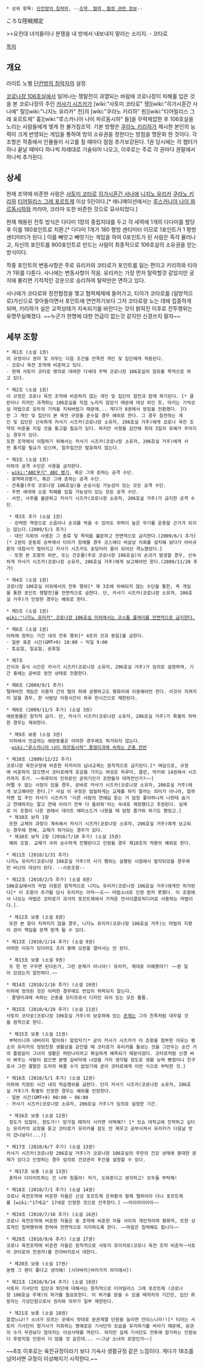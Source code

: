  * 상위 항목: [[단칸방의 침략자]], --[[조약, 협약, 협정 관련 정보]]--

ころな陸戦規定

>>요컨대 녀석들이나 분쟁을 내 방에서 내보내지 말라는 소리지. - 코타로

[[목차]]
== 개요 ==
라이트 노벨 [[단칸방의 침략자]]의 설정.

[[코로나장 106호실]]에서 일어나는 쟁탈전이 과열되는 바람에 코로나장이 피해를 입은 것을 본 코로나장의 주인 [[카사기 시즈카]]가 [wiki:"사토미 코타로" 쟁][wiki:"히가시혼간 사나에" 탈][wiki:"니지노 유리카" 전]의 [wiki:"쿠라노 키리하" 원][wiki:"티어밀리스 그레 포르트제" 흉][wiki:"루스카니아 나이 파르돔시하" 들]을 무력제압한 후 106호실을 노리는 사람들에게 맺게 한 불가침조약. 기본 방향은 [[쿠라노 키리하]]가 제시한 본인의 능력이 크게 반영되는 게임을 통하여 방의 소유권을 정한다는 방침을 명문화 한 것이다. 각 조항은 작중에서 인물들이 사고를 칠 때마다 점점 추가보강된다. 1권 당시에는 각 챕터가 하나 끝날 때마다 하나씩 차례대로 기술되어 나오고, 이후로는 주로 각 권마다 권말에서 하나씩 추가된다.

== 상세 ==
현재 조약에 비준한 사람은
[[사토미 코타로]]
[[히가시혼간 사나에]]
[[니지노 유리카]]
[[쿠라노 키리하]]
[[티어밀리스 그레 포르트제]]
이상 5인이다.[* 애니메이션에서는 [[루스카니아 나이 파르돔시하]]와 카라마, 코라마 또한 비준한 것으로 묘사되었다.]

현재 채용된 전투 방식은 다다미 1장의 중립지대를 두고 각 세력에 1개의 다다미를 할당 후 이를 180포인트로 치환.[* 다다미 1개가 180 평방 센티미터 이므로 1포인트가 1 평방 센티미터가 된다.] 이를 빼앗고 빼앗기는 게임을 하여 0포인트가 된 사람은 즉각 물러나고, 자신의 포인트를 900포인트로 만드는 사람이 최종적으로 106호실의 소유권을 얻는 방식이다.

작중 포인트의 변동사항은 주로 유리카와 코타로가 포인트를 잃는 편이고 키리하와 티아가 1위를 다툰다. 사나에는 변동사항이 적음. 유리카는 가장 먼저 탈락할것 같았지만 궁지에 몰리면 기적적인 강운으로 승리하여 탈락만은 면하고 있다.

사나에가 코타로와 정전협정을 맺고 협력체제에 들어가고, 티아가 코타로를 (일방적으로)가신으로 맞아들이면서 포인트에 연연하기보다 그저 코타로랑 노는 데에 집중하게 되며, 키리하가 실은 교착상태가 지속되기를 바란다는 것이 밝혀진 이후로 전투행위는 유명무실해졌다. ~~누군가 한명에 대한 언급이 없는것 같지만 신경쓰지 말자~~

== 세부 조항 ==
 * 제1조 (소설 1권)
 이 규정이나 권리 및 의무는 다음 조건을 만족한 개인 및 집단에게 적용된다.
 · 코로나 육전 조약에 비준하고 있다.
 · 현재 사토미 코타로 명의로 대여한 다세대 주택 코로나장 106호실의 점유를 목적으로 하고 있다.

 * 제2조 (소설 1권)
 이 규정은 코로나 육전 조약에 비준하지 않는 개인 및 집단의 참전과 함께 파기된다. [* 클란이나 지저인 과격파는 106호실을 직접 노리지 않았기 때문에 대상 외인 듯, 마키는 기억상실 마법으로 모두의 기억을 지워버렸기 때문에... 게다가 8권에서 방침을 전환했다. ]다만 그 개인 및 집단이 본 육전 규정을 준수할 경우 예외로 한다. 그 경우 참전하는 개인 및 집단은 신속하게 카사기 시즈카(코로나장 소유자, 206호실 거주)에게 코로나 육전 조약의 비준을 지킬 것을 통고할 필요가 있다. 하지만 사정을 감안해 최대 3일의 유예가 주어지는 경우가 있다.
 또한 조약에서 이탈하기 위해서는 카사기 시즈카(코로나장 소유자, 206호실 거주)에게 사전 통지할 필요가 있으며, 일주일간은 발효하지 않는다.

 * 제3조 (소설 1권)
 이하의 공격 수단은 사용을 금지한다.
 · [[wiki:"ABC무기" ABC 병기]], 혹은 그에 준하는 공격 수단.
 · 광역파괴병기, 혹은 그에 준하는 공격 수단.
 · 건축물(주로 코로나장 106호실)을 손상시킬 가능성이 있는 모든 공격 수단.
 · 주변 세대에 소음 피해를 입힐 가능성이 있는 모든 공격 수단.
 · 사전, 사후를 불문하고 카사기 시즈카(코로나장 소유자, 206호실 거주)가 금지한 공격 수단.

  * 제3조 추가 (소설 1권)
  · 강력한 역장으로 소음이나 손괴를 막을 수 있어도 위력이 높은 무기를 운용할 근거가 되지는 않는다.(2009/5/1 추가)
  · 대인 지뢰의 사용은 그 종류 및 목적을 불문하고 전면적으로 금지한다.(2009/6/1 추가)[* 2권의 운동회 승부에서 티아가 장애물 경주 코스에다 비살상 지뢰를 설치해 놨다가 아비규환의 대참사가 벌어지고 카사기 시즈카도 숯덩어리 꼴이 되어선 격노했었다.]
  · 또한 본 조항의 위반, 또는 건조물(주로 코로나장 106호실)의 손괴가 발생할 경우, 신속하게 카사기 시즈카(코로나장 소유자, 206호실 거주)에게 보고해야만 한다.(2009/11/20 추가)

 * 제4조 (소설 1권)
 코로나장 106호실 이외에서의 전투 행위[* 제 3조에 위배되지 않는 수단을 통한, 즉 게임을 통한 포인트 쟁탈전]를 전면적으로 금한다. 단, 카사기 시즈카(코로나장 소유자, 206호실 거주)가 인정한 경우는 예외로 한다.

 * 제5조 (소설 1권)
 [[wiki:"니지노 유리카" 코로나장 106호실 이외에서는 코스튬 플레이를 전면적으로 금지한다.]]

 * 제6조 (소설 1권)
 이하에 정하는 기간 내의 전투 행위[* 4조의 것과 동일]를 금한다.
 · 일본 표준 시간(GMT+9) 18:00 ~ 익일 9:00
 · 토요일, 일요일, 공휴일

 * 제7조
 간식과 휴식 시간은 카사기 시즈카(코로나장 소유자, 206호실 거주)가 임의로 설정하며, 기간 중에는 곧바로 정전 상태로 전환한다.

 * 제8조 (2009/9/1 추가)
 텔레비전 게임은 이용자 간의 협의 하에 공평하고도 평화리에 이용해야만 한다. 이것이 지켜지지 않을 경우, 한 사람당 이용시간이 하루 한시간으로 제한된다.

 * 제9조 (2009/11/5 추가) (소설 3권)
 애완동물은 원칙적 금지. 단, 카사기 시즈카(코로나장 소유자, 206호실 거주)가 특별히 허락한 경우는 제외한다.

  * 제9조 보충 (소설 3권)
  이하에서 언급하는 애완동물은 어떠한 경우에도 허가되지 않는다.
  ·[[wiki:"루스카니아 나이 파르돔시하" 풍뎅이과에 속하는 곤충 전반]]

 * 제10조 (2009/12/22 추가)
 코로나장 육전규정에 비준한 자끼리의 남녀교제는 원칙적으로 금지된다.[* 여담으로, 규정에 비준하지 않으면서 코타로에게 호감을 가지는 여성은 하루미, 클란, 마키와 14권에서 시즈카까지 추가. ~~하루미의 진히로인 굳히기인가 조연들의 대역전인가?~~]
 어쩔 수 없는 사정이 있을 경우, 곧바로 카사기 시즈카(코로나장 소유자, 206호실 거주)에게 보고해야만 한다.[* 사실 이 규정은 엄밀하게는 교제를 하지 말라는 의미가 아니라, 말하자면 집 주인 카사기 시즈카가 '다른 사람의 연애담 듣는 거 엄청 좋아하니까 나한테 숨기고 연애하지는 말고 연애 이야기 전부 다 들려줘'라는 속내로 제정했다고 추정된다. 실제로 이 조항이 나온 권에서 데이트 에피소드가 나왔을 때 엄청 즐거워 하기도 했었고.]
  * 제10조 보칙 1항
  또한 교제의 과정이 계속해서 카사기 시즈카(코로나장 소유자, 206호실 거주)에게 보고되는 경우에 한해, 교제가 허가되는 경우가 있다.
  * 제10조 보칙 2항 (2010/7/10 추가) (소설 15권)
  예외 조항. 교제가 극히 순수하게 진행된다고 인정될 경우 제10조의 적용의 예외로 한다.

 * 제11조 (2010/1/31 추가)
 니지노 유리카(코로나장 106호실 거주)의 사기 행위는 실행된 시점에서 발각되었을 경우에만 비난의 대상이 된다. --사문조항--

 * 제12조 (2010/2/5 추가) (소설 8권)
 106호실에서의 마법 이용은 원칙적으로 니지노 유리카(코로나장 106호실 거주)에게만 허가된다[* 이 조항이 추가될 당시 유리카는 아직~~도~~ 마법소녀로 인정 받지 못했다. 이 조항에서 나오는 마법은 코타로가 과거의 포르트제에서 가져온 언사이클로피디어로 사용하는 마법이다.].

  * 제12조 보충 (소설 8권)
  또한 본 항이 지켜지지 않을 경우, 니지노 유리카(코로나장 106호실 거주)는 마법의 지팡이 관리 책임을 문책 받게 될 수 있다.

 * 제13조 (2010/2/14 추가) (소설 9권)
 어떠한 이유가 있더라도 조리 중에 오븐을 열어서는 안 된다.

  * 제13조 보충 (소설 9권)
  또 한 번 구우면 된다든가, 그런 문제가 아니야!! 유리카, 제대로 이해했어?! ~~뭔 일이 있었는지 알만하다.~~

 * 제14조 (2010/2/16 추가) (소설 10권)
 이하에 정의된 것은 어떠한 경우에도 반입이 허락되지 않는다.
 · 풍뎅이과에 속하는 곤충을 모티프로서 디자인 되어 있는 모든 물품.

 * 제15조 (2010/4/20 추가) (소설 11권)
 사토미 코타로(코로나장 106호실 거주)의 보호하에 있는 [[니지노 유리카|존재]]는 그의 친족처럼 대우할 것을 원칙으로 한다.

  * 제15조 보충 (소설 11권)
  부탁이니까 내버리지 말아줘! 알았지?[* 굳이 카사기 시즈카가 이 조항을 첨부한 이유는 평소의 유리카의 엉망진창 생활상을 감안할 때 코타로가 유리카를 돌보는 것을 그만두는 순간 거의 틀림없이 그녀의 생활은 파탄나리라고 확실하게 예측되기 때문이었다. 코타로처럼 신경 써서 봐주는 사람이 없으면 분명 길바닥에 나앉을 거라 생각될 정도로 생활 능력 빵점이니 친구로서 그런 결말은 도저히 봐줄 수가 없었기에 굳이 코타로에게 이런 식으로 부탁한 것.]

 * 제16조 (2010/5/1 추가) (소설 12권)
 이하에 지정된 시간 내의 학습행위를 금한다. 단지 카사기 시즈카(코로나장 소유자, 206호실 거주)가 특별히 인정한 경우는 예외를 인정한다.
 · 일본 시간(GMT+9) 00:00 ~ 06:00
 · 카사기 시즈카(코로나장 소유자, 206호실 거주)가 임의로 설정한 기간.

  * 제16조 보충 (소설 12권)
  정도가 있잖아, 정도가!! 망가질 때까지 시키면 어떡해?! [* 킷쇼 대학교에 진학하고 싶다는 유리카의 요망을 듣고 코타로가 유리카를 잠도 안 재우고 공부시켜서 유리카가 다음날 맛이 갔나보다(...)]

 * 제17조 (2010/6/7 추가) (소설 13권)
 카사기 시즈카(코로나장 206호실 거주)가 코로나장 106호실의 주민의 건강 상태에 중대한 문제가 있다고 인정하는 경우 임의로 건강관리 주간을 설정할 수 있다.

  * 제17조 보충 (소설 13권)
  혼자서 다이어트하는 건 너무 힘들어! 저기, 도와준다고 생각하고! 모두들 부탁해!

 * 제18조 (2010/7/1 추가) (소설 14권)
 코로나 육전조약에 비준한 자들은 신성 포르트제 은하황국 황제 엘파리아 다나 포르트제를 [wiki:"17세교" 17세로 인정한 것으로 간주한다.] ~~어이어이어이~~

 * 제19조 (2010/7/10 추가) (소설 16권)
 코로나 육전조약에 비준한 자들은 동 조약에 비준한 자들 사이의 개인적이며 평화적, 또한 상호적인 침략행위에 한하여 전면적으로 지지하도록 한다. ~~마음은 침략해도 됩니다~~

 * 제20조 (2010/9/6 추가) (소설 17권)
 코로나 육전조약에 비준한 자들은 원칙적으로 사토미 유이치로(코로나 육전 조약 비준자ㅡ사토미 코타로의 친권자)를 친아버지로서 대한다.

  * 제20조 보충 (소설 17권)
 분명 그 편이 좋다고 생각해! [시아버지|여러가지 의미에서]!

 * 제21조 (2010/9/14 추가) (소설 18권)
 사토미 기사단의 입단과 퇴단에 대해서는 원칙적으로 티어밀리스 그레 포르트제 (코로나장 106호실 주재)의 허가를 필요로한다. 이 허가를 얻을 수 있을 때까지의 기간은, 입단 희망자는 가상단원으로서 권리와 의무가 일부 제한된다.

  * 제21조 보충 (소설 18권)
 알겠느냐!? 소녀가 모르는 곳에서 멋대로 문관계열 단원을 늘리면 안되느니라!![* 티아는 사토미 기사단이 청기사가 지휘하는 명예로운 기사단의 모습을 유지하기를 바라기 때문에, 문관의 수가 무관보다 많아지는 이상사태를 꺼린다. 하지만 실제 기사단도 전투에 참가하는 인원보다 후방지원 인원이 더 많을 것 같은데... ~~그냥 소녀의 로망인가~~]

~~8조 이후로는 육전규정이라기 보다 기숙사 생활규정 같은 느낌이다. 게다가 18조를 넘어서면 규정이 이상해지기 시작한다.~~
